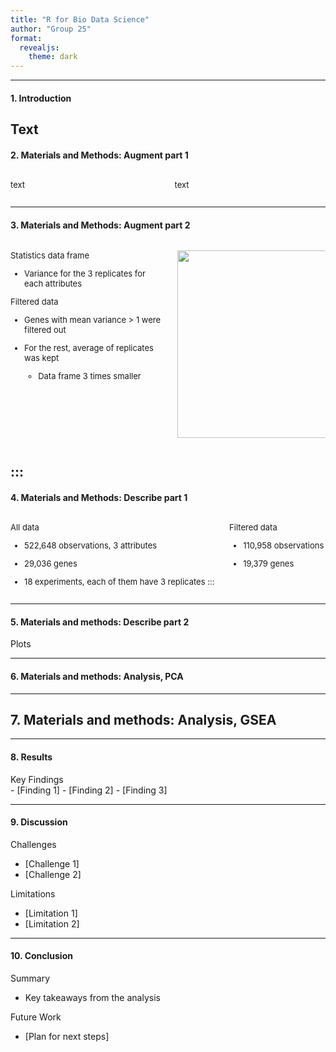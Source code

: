 ```yaml
---
title: "R for Bio Data Science"
author: "Group 25"
format:
  revealjs: 
    theme: dark
---
```


------------------------------------------------------------------------

#### 1. Introduction

Text
------------------------------------------------------------------------

#### 2. Materials and Methods: Augment part 1

::: columns
::: {.column width="40%" style="font-size: small;"}
::: incremental
text
:::
:::

::: {.column width="60%" style="font-size: small;"}
::: incremental
text
:::
:::
:::

------------------------------------------------------------------------

#### 3. Materials and Methods: Augment part 2

::: columns
::: {.column width="40%" style="font-size: small;"}
::: incremental
Statistics data frame

-   Variance for the 3 replicates for each attributes

Filtered data

-   Genes with mean variance \> 1 were filtered out

-   For the rest, average of replicates was kept

    -   Data frame 3 times smaller
:::
:::

::: {.column width="60%" style="font-size: small;"}
![](images/data.png){fig-align="right" width="300"}
:::
:::
:::
------------------------------------------------------------------------

#### 4. Materials and Methods: Describe part 1

::: columns
::: {.column width="40%" style="font-size: small;"}
::: incremental
All data

-   522,648 observations, 3 attributes

-   29,036 genes

-   18 experiments, each of them have 3 replicates :::
:::
:::

::: {.column width="60%" style="font-size: small;"}
::: incremental
Filtered data

-   110,958 observations

-   19,379 genes
:::
:::
:::

------------------------------------------------------------------------

#### 5. Materials and methods: Describe part 2

Plots

------------------------------------------------------------------------

#### 6. Materials and methods: Analysis, PCA


------------------------------------------------------------------------

## 7. Materials and methods: Analysis, GSEA

------------------------------------------------------------------------

#### 8. Results

Key Findings                                
\- \[Finding 1\] 
- \[Finding 2\] 
- \[Finding 3\]

---------------------------------------------------------------------

#### 9. Discussion

Challenges

-   \[Challenge 1\]
-   \[Challenge 2\]

Limitations

-   \[Limitation 1\]
-   \[Limitation 2\]

------------------------------------------------------------------------

#### 10. Conclusion

Summary

-   Key takeaways from the analysis

Future Work

-   \[Plan for next steps\]
